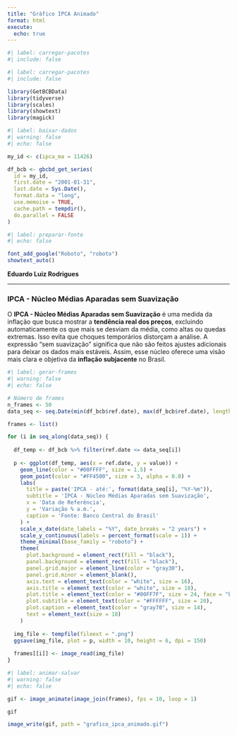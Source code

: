 ---
title: "Gráfico IPCA Animado"
format: html
execute:
  echo: true
---

```{r}
#| label: carregar-pacotes
#| include: false

#| label: carregar-pacotes
#| include: false

library(GetBCBData)
library(tidyverse)
library(scales)
library(showtext)
library(magick)

```

```{r}
#| label: baixar-dados
#| warning: false
#| echo: false

my_id <- c(ipca_ma = 11426)

df_bcb <- gbcbd_get_series(
  id = my_id,
  first.date = "2001-01-31",
  last.date = Sys.Date(),
  format.data = "long",
  use.memoise = TRUE,
  cache.path = tempdir(),
  do.parallel = FALSE
)

```

```{r}
#| label: preparar-fonte
#| echo: false

font_add_google("Roboto", "roboto")
showtext_auto()

```

**Eduardo Luiz Rodrigues**

------------------------------------------------------------------------

### IPCA - Núcleo Médias Aparadas sem Suavização

O **IPCA - Núcleo Médias Aparadas sem Suavização** é uma medida da inflação que busca mostrar a **tendência real dos preços**, excluindo automaticamente os que mais se desviam da média, como altas ou quedas extremas. Isso evita que choques temporários distorçam a análise. A expressão "sem suavização" significa que não são feitos ajustes adicionais para deixar os dados mais estáveis. Assim, esse núcleo oferece uma visão mais clara e objetiva da **inflação subjacente** no Brasil.

```{r}
#| label: gerar-frames
#| warning: false
#| echo: false

# Número de frames
n_frames <- 50
data_seq <- seq.Date(min(df_bcb$ref.date), max(df_bcb$ref.date), length.out = n_frames)

frames <- list()

for (i in seq_along(data_seq)) {
  
  df_temp <- df_bcb %>% filter(ref.date <= data_seq[i])
  
  p <- ggplot(df_temp, aes(x = ref.date, y = value)) +
    geom_line(color = "#00FFFF", size = 1.5) +
    geom_point(color = "#FF4500", size = 3, alpha = 0.8) +
    labs(
      title = paste('IPCA - até:', format(data_seq[i], "%Y-%m")),
      subtitle = 'IPCA - Núcleo Médias Aparadas sem Suavização',
      x = 'Data de Referência',
      y = 'Variação % a.m.',
      caption = 'Fonte: Banco Central do Brasil'
    ) +
    scale_x_date(date_labels = "%Y", date_breaks = "2 years") +
    scale_y_continuous(labels = percent_format(scale = 1)) +
    theme_minimal(base_family = "roboto") +
    theme(
      plot.background = element_rect(fill = "black"),
      panel.background = element_rect(fill = "black"),
      panel.grid.major = element_line(color = "gray30"),
      panel.grid.minor = element_blank(),
      axis.text = element_text(color = "white", size = 16),
      axis.title = element_text(color = "white", size = 18),
      plot.title = element_text(color = "#00FF7F", size = 24, face = "bold"),
      plot.subtitle = element_text(color = "#FFFFFF", size = 20),
      plot.caption = element_text(color = "gray70", size = 14),
      text = element_text(size = 18)
    )
  
  img_file <- tempfile(fileext = ".png")
  ggsave(img_file, plot = p, width = 10, height = 6, dpi = 150)
  
  frames[[i]] <- image_read(img_file)
}
```

```{r}
#| label: animar-salvar
#| warning: false
#| echo: false

gif <- image_animate(image_join(frames), fps = 10, loop = 1)

gif

image_write(gif, path = "grafico_ipca_animado.gif")

```

```         
```
